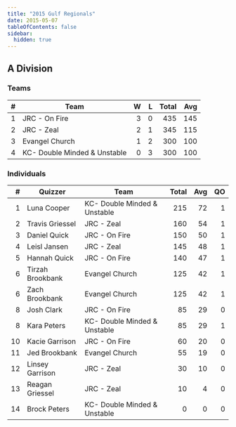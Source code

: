 ```yaml
---
title: "2015 Gulf Regionals"
date: 2015-05-07
tableOfContents: false
sidebar:
  hidden: true
---
```


## A Division

### Teams

|    # | Team                         |    W |    L | Total |  Avg |
| ---: | ---------------------------- | ---: | ---: | ----: | ---: |
|    1 | JRC - On Fire                |    3 |    0 |   435 |  145 |
|    2 | JRC - Zeal                   |    2 |    1 |   345 |  115 |
|    3 | Evangel Church               |    1 |    2 |   300 |  100 |
|    4 | KC- Double Minded & Unstable |    0 |    3 |   300 |  100 |

### Individuals

|    # | Quizzer          | Team                         | Total |  Avg |   QO |
| ---: | ---------------- | ---------------------------- | ----: | ---: | ---: |
|    1 | Luna Cooper      | KC- Double Minded & Unstable |   215 |   72 |    1 |
|    2 | Travis Griessel  | JRC - Zeal                   |   160 |   54 |    1 |
|    3 | Daniel Quick     | JRC - On Fire                |   150 |   50 |    1 |
|    4 | Leisl Jansen     | JRC - Zeal                   |   145 |   48 |    1 |
|    5 | Hannah Quick     | JRC - On Fire                |   140 |   47 |    1 |
|    6 | Tirzah Brookbank | Evangel Church               |   125 |   42 |    1 |
|    6 | Zach Brookbank   | Evangel Church               |   125 |   42 |    1 |
|    8 | Josh Clark       | JRC - On Fire                |    85 |   29 |    0 |
|    8 | Kara Peters      | KC- Double Minded & Unstable |    85 |   29 |    1 |
|   10 | Kacie Garrison   | JRC - On Fire                |    60 |   20 |    0 |
|   11 | Jed Brookbank    | Evangel Church               |    55 |   19 |    0 |
|   12 | Linsey Garrison  | JRC - Zeal                   |    30 |   10 |    0 |
|   13 | Reagan Griessel  | JRC - Zeal                   |    10 |    4 |    0 |
|   14 | Brock Peters     | KC- Double Minded & Unstable |     0 |    0 |    0 |
